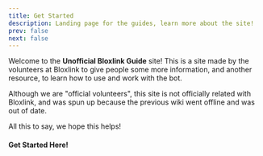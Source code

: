 ```yaml
---
title: Get Started
description: Landing page for the guides, learn more about the site!
prev: false
next: false
---
```



Welcome to the **Unofficial Bloxlink Guide** site! This is a site made by the volunteers at Bloxlink to
give people some more information, and another resource, to learn how to use and work with the bot.

Although we are "official volunteers", this site is not officially related with Bloxlink, and was spun up because
the previous wiki went offline and was out of date.

All this to say, we hope this helps!

#### Get Started Here!
<CardGrid>
    <LinkCard
        title="Verification"
        href={withBase("/verification/add_account")}
        description="Learn how to verify with Bloxlink"
    />
    <LinkCard
        title="Server Administration"
        href={withBase("/server_management/getting_started")}
        description="Learn about setting up Bloxlink in your server"
    />
</CardGrid>

